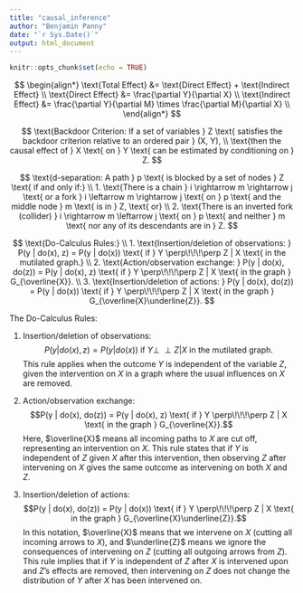 ```yaml
---
title: "causal_inference"
author: "Benjamin Panny"
date: "`r Sys.Date()`"
output: html_document
---
```


```r
knitr::opts_chunk$set(echo = TRUE)
```

$$
\begin{align*}
\text{Total Effect} &= \text{Direct Effect} + \text{Indirect Effect} \\
\text{Direct Effect} &= \frac{\partial Y}{\partial X} \\
\text{Indirect Effect} &= \frac{\partial Y}{\partial M} \times \frac{\partial M}{\partial X} \\
\end{align*}
$$

$$
\text{Backdoor Criterion: If a set of variables } Z \text{ satisfies the backdoor criterion relative to an ordered pair } (X, Y), \\
\text{then the causal effect of } X \text{ on } Y \text{ can be estimated by conditioning on } Z.
$$

$$
\text{d-separation: A path } p \text{ is blocked by a set of nodes } Z \text{ if and only if:} \\
1. \text{There is a chain } i \rightarrow m \rightarrow j \text{ or a fork } i \leftarrow m \rightarrow j \text{ on } p \text{ and the middle node } m \text{ is in } Z, \text{ or} \\
2. \text{There is an inverted fork (collider) } i \rightarrow m \leftarrow j \text{ on } p \text{ and neither } m \text{ nor any of its descendants are in } Z.
$$

$$
\text{Do-Calculus Rules:} \\
1. \text{Insertion/deletion of observations: } P(y | do(x), z) = P(y | do(x)) \text{ if } Y \perp\!\!\!\perp Z | X \text{ in the mutilated graph.} \\
2. \text{Action/observation exchange: } P(y | do(x), do(z)) = P(y | do(x), z) \text{ if } Y \perp\!\!\!\perp Z | X \text{ in the graph } G_{\overline{X}}. \\
3. \text{Insertion/deletion of actions: } P(y | do(x), do(z)) = P(y | do(x)) \text{ if } Y \perp\!\!\!\perp Z | X \text{ in the graph } G_{\overline{X}\underline{Z}}.
$$

The Do-Calculus Rules:

1. Insertion/deletion of observations: 
$$P(y | do(x), z) = P(y | do(x)) \text{ if } Y \perp\!\!\!\perp Z | X \text{ in the mutilated graph.}$$ 
This rule applies when the outcome $Y$ is independent of the variable $Z$, given the intervention on $X$ in a graph where the usual influences on $X$ are removed.

2. Action/observation exchange: 
$$P(y | do(x), do(z)) = P(y | do(x), z) \text{ if } Y \perp\!\!\!\perp Z | X \text{ in the graph } G_{\overline{X}}.$$
Here, $\overline{X}$ means all incoming paths to $X$ are cut off, representing an intervention on $X$. This rule states that if $Y$ is independent of $Z$ given $X$ after this intervention, then observing $Z$ after intervening on $X$ gives the same outcome as intervening on both $X$ and $Z$.

3. Insertion/deletion of actions: 
$$P(y | do(x), do(z)) = P(y | do(x)) \text{ if } Y \perp\!\!\!\perp Z | X \text{ in the graph } G_{\overline{X}\underline{Z}}.$$
In this notation, $\overline{X}$ means that we intervene on $X$ (cutting all incoming arrows to $X$), and $\underline{Z}$ means we ignore the consequences of intervening on $Z$ (cutting all outgoing arrows from $Z$). This rule implies that if $Y$ is independent of $Z$ after $X$ is intervened upon and $Z$'s effects are removed, then intervening on $Z$ does not change the distribution of $Y$ after $X$ has been intervened on.



